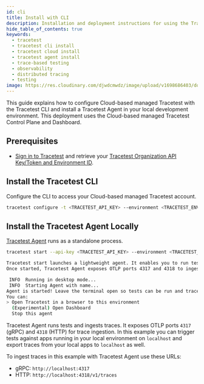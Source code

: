 ```yaml
---
id: cli
title: Install with CLI
description: Installation and deployment instructions for using the Tracetest CLI to deploy a Tracetest Agent and use the Cloud-based managed Tracetest Control Plane / Dashboard.
hide_table_of_contents: true
keywords:
  - tracetest
  - tracetest cli install
  - tracetest cloud install
  - tracetest agent install
  - trace-based testing
  - observability
  - distributed tracing
  - testing
image: https://res.cloudinary.com/djwdcmwdz/image/upload/v1698686403/docs/Blog_Thumbnail_14_rsvkmo.jpg
---
```



This guide explains how to configure Cloud-based managed Tracetest with the Tracetest CLI and install a Tracetest Agent in your local development environment. This deployment uses the Cloud-based managed Tracetest Control Plane and Dashboard.

## Prerequisites

- [Sign in to Tracetest](https://app.tracetest.io/) and retrieve your [Tracetest Organization API Key/Token and Environment ID](https://app.tracetest.io/retrieve-token).

## Install the Tracetest CLI

<GtagInstallCliTabs></GtagInstallCliTabs>

Configure the CLI to access your Cloud-based managed Tracetest account.

```bash title="Terminal"
tracetest configure -t <TRACETEST_API_KEY> --environment <TRACETEST_ENVIRONMENT_ID>
```

## Install the Tracetest Agent Locally

[Tracetest Agent](/concepts/agent) runs as a standalone process.

```bash title="Terminal"
tracetest start --api-key <TRACETEST_API_KEY> --environment <TRACETEST_ENVIRONMENT_ID>
```

```bash title="Expected Output"
Tracetest start launches a lightweight agent. It enables you to run tests and collect traces with Tracetest.
Once started, Tracetest Agent exposes OTLP ports 4317 and 4318 to ingest traces via gRCP and HTTP.

 INFO  Running in desktop mode...
 INFO  Starting Agent with name...
Agent is started! Leave the terminal open so tests can be run and traces gathered from this environment.
You can:
> Open Tracetest in a browser to this environment
  (Experimental) Open Dashboard
  Stop this agent
```

Tracetest Agent runs tests and ingests traces. It exposes OTLP ports `4317` (gRPC) and `4318` (HTTP) for trace ingestion. In this example you can trigger tests against apps running in your local environment on `localhost` and export traces from your local apps to `localhost` as well.

To ingest traces in this example with Tracetest Agent use these URLs:

- gRPC: `http://localhost:4317`
- HTTP: `http://localhost:4318/v1/traces`
